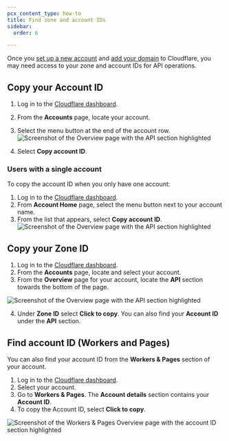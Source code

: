 ```yaml
---
pcx_content_type: how-to
title: Find zone and account IDs
sidebar:
  order: 6

---
```


Once you [set up a new account](/fundamentals/setup/account/) and [add your domain](/fundamentals/setup/manage-domains/add-site/) to Cloudflare, you may need access to your zone and account IDs for API operations.

## Copy your Account ID

1. Log in to the [Cloudflare dashboard](https://dash.cloudflare.com/login).
2. From the **Accounts** page, locate your account.
3. Select the menu button at the end of the account row.
![Screenshot of the Overview page with the API section highlighted](~/assets/images/fundamentals/get-started/overview-account-id.png)

4. Select **Copy account ID**.

### Users with a single account

To copy the account ID when you only have one account:

1. Log in to the [Cloudflare dashboard](https://dash.cloudflare.com/login).
2. From **Account Home** page, select the menu button next to your account name.
3. From the list that appears, select **Copy account ID**.
![Screenshot of the Overview page with the API section highlighted](~/assets/images/fundamentals/get-started/single-account-id.png)

## Copy your Zone ID

1. Log in to the [Cloudflare dashboard](https://dash.cloudflare.com/login).
2. From the **Accounts** page, locate and select your account.
3. From the **Overview** page for your account, locate the **API** section towards the bottom of the page.

![Screenshot of the Overview page with the API section highlighted](~/assets/images/fundamentals/get-started/dash-overview-api-highlighted.png)

4. Under **Zone ID** select **Click to copy**. You can also find your **Account ID** under the **API** section.

## Find account ID (Workers and Pages)

You can also find your account ID from the **Workers & Pages** section of your account.

1. Log in to the [Cloudflare dashboard](https://dash.cloudflare.com/login).
2. Select your account.
3. Go to **Workers & Pages**. The **Account details** section contains your **Account ID**.
4. To copy the Account ID, select **Click to copy**.

![Screenshot of the Workers & Pages Overview page with the account ID section highlighted](~/assets/images/fundamentals/get-started/workers-account-id.png)
